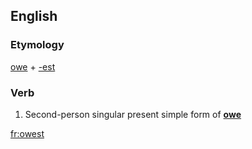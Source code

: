 ==English==

===Etymology===
[[owe]] + [[-est]]

===Verb===
{{infl|en|verb form}}

# {{archaic}} Second-person singular present simple form of '''[[owe]]'''

[[fr:owest]]